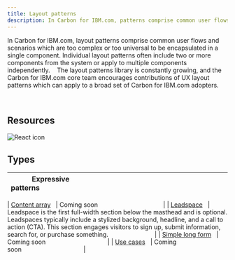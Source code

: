 ```yaml
---
title: Layout patterns
description: In Carbon for IBM.com, patterns comprise common user flows and scenarios which are too complex or too universal to be encapsulated in a single component.
---
```


In Carbon for IBM.com, layout patterns comprise common user flows and scenarios which are too complex or too universal to be encapsulated in a single component. Individual layout patterns often include two or more components from the system or apply to multiple components independently. 
 
The layout patterns library is constantly growing, and the Carbon for IBM.com core team encourages contributions of UX layout patterns which can apply to a broad set of Carbon for IBM.com adopters. 


<br />

## Resources

<Row className="resource-card-group">
<Column colMd={4} colLg={4} noGutterSm>
    <ResourceCard
      subTitle="IBM.com Pattern React Storybook (experimental)"
      aspectRatio="2:1"
      actionIcon="arrowRight"
      href="https://deploy-preview-78--ibmdotcom-patterns-react-experimental.netlify.com/?path=/story/leadspace--default-with-image"
      >

![React icon](../../images/icon/react-icon.svg)
 
</ResourceCard>
</Column>
</Row>

## Types
| Expressive patterns                              |                                                                                                              |
| ----------------------------------------------   | -------------------------------------------------|

| [Content array](/patterns/content-array)         | Coming soon                                      |
| [Leadspace](/patterns/leadspace)               | Leadspace is the first full-width section below the masthead and is optional. Leadspaces typically include a stylized background, headline, and a call to action (CTA). This section engages visitors to sign up, submit information, search for, or purchase something.                           |
| [Simple long form](/patterns/simple-long-form)   | Coming soon                                      |
| [Use cases](/patterns/use-cases)                 | Coming soon                                      |
